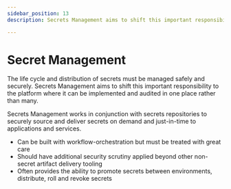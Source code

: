 ```yaml
---
sidebar_position: 13
description: Secrets Management aims to shift this important responsibility to the platform where it can be implemented and audited in one place rather than many.

---
```


# Secret Management

<p>The life cycle and distribution of secrets must be managed safely and securely.
Secrets Management aims to shift this important responsibility to the platform where it can be implemented and audited in one place rather than many.</p>
<p>Secrets Management works in conjunction with secrets repositories to securely source and deliver secrets on demand and just-in-time to applications and services.</p>

- Can be built with workflow-orchestration but must be treated with great care
- Should have additional security scrutiny applied beyond other non-secret artifact delivery tooling
- Often provides the ability to promote secrets between environments, distribute, roll and revoke secrets
